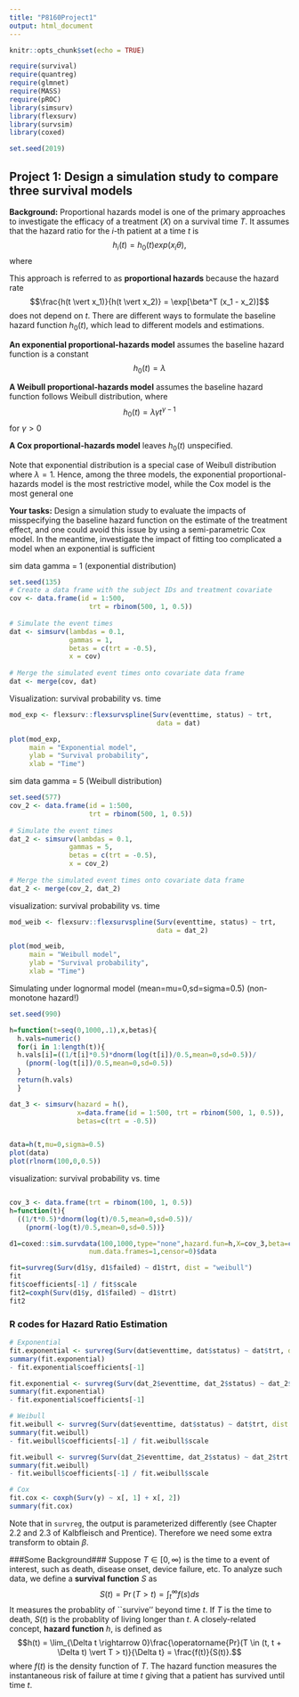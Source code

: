 ```yaml
---
title: "P8160Project1"
output: html_document
---
```

```r
knitr::opts_chunk$set(echo = TRUE)

require(survival)
require(quantreg)
require(glmnet)
require(MASS)
require(pROC)
library(simsurv)
library(flexsurv)
library(survsim)
library(coxed)

set.seed(2019)
```


## Project 1: Design a simulation study to compare three survival models

**Background:** Proportional hazards model is one of the primary approaches to investigate the efficacy of a treatment ($X$)  on a survival time $T$.  It assumes that the hazard ratio for the $i$-th patient  at  a time $t$ is
$$h_i(t) = h_0(t) exp(x_i\theta),$$
where 
\begin{itemize}

\item $h_0(t)$ is the baseline hazard function, 

\item $x_i$ is a binary treatment indicator variable coded 0 for control and 1 for the treatment 

\item $\theta$ is the parameter of interest, which is the log hazard ratio for the treatment effect. $\theta$ measures the relative hazard reduction due to treatment in comparison to the control.
\end{itemize}


This approach is referred to as **proportional hazards** because the hazard rate
$$\frac{h(t \vert x_1)}{h(t \vert x_2)} = \exp[\beta^T (x_1 - x_2)]$$
does not depend on $t$.
There are different ways to formulate the baseline hazard function $h_0(t)$, which lead to different models and estimations. 

**An exponential proportional-hazards model** assumes the baseline hazard function is a constant $$h_0(t) = \lambda$$ 

**A Weibull proportional-hazards model** assumes the baseline hazard function  follows Weibull distribution, where $$h_0(t) = \lambda\gamma t^{\gamma-1}$$ for $\gamma>0$ 


**A Cox proportional-hazards model** leaves $h_0(t)$ unspecified.


Note that exponential distribution is a special case of Weibull distribution where $\lambda =1$. Hence, among the three models,  the exponential proportional-hazards model is the most restrictive model, while the Cox model is the most general one 


**Your tasks:** Design a simulation study to evaluate the impacts of misspecifying the baseline hazard function on the estimate of the treatment effect, and one could avoid this issue by using a semi-parametric Cox model.  In the meantime, investigate the impact of fitting too complicated a model when an exponential is sufficient



sim data gamma = 1 (exponential distribution)
```r
set.seed(135)
# Create a data frame with the subject IDs and treatment covariate
cov <- data.frame(id = 1:500,
                    trt = rbinom(500, 1, 0.5))
  
# Simulate the event times
dat <- simsurv(lambdas = 0.1, 
               gammas = 1, 
               betas = c(trt = -0.5), 
               x = cov)
  
# Merge the simulated event times onto covariate data frame
dat <- merge(cov, dat)
```

Visualization: survival probability vs. time
```r
mod_exp <- flexsurv::flexsurvspline(Surv(eventtime, status) ~ trt, 
                                     data = dat)

plot(mod_exp,
     main = "Exponential model",
     ylab = "Survival probability",
     xlab = "Time")
```


sim data gamma = 5 (Weibull distribution)
```r
set.seed(577)
cov_2 <- data.frame(id = 1:500,
                    trt = rbinom(500, 1, 0.5))
  
# Simulate the event times
dat_2 <- simsurv(lambdas = 0.1, 
               gammas = 5, 
               betas = c(trt = -0.5), 
               x = cov_2)
  
# Merge the simulated event times onto covariate data frame
dat_2 <- merge(cov_2, dat_2)
```

visualization: survival probability vs. time
```r
mod_weib <- flexsurv::flexsurvspline(Surv(eventtime, status) ~ trt, 
                                     data = dat_2)

plot(mod_weib,
     main = "Weibull model",
     ylab = "Survival probability",
     xlab = "Time")
```


Simulating under lognormal model (mean=mu=0,sd=sigma=0.5) (non-monotone hazard!)
```r
set.seed(990)

h=function(t=seq(0,1000,.1),x,betas){
  h.vals=numeric()
  for(i in 1:length(t)){
  h.vals[i]=((1/t[i]*0.5)*dnorm(log(t[i])/0.5,mean=0,sd=0.5))/
    (pnorm(-log(t[i])/0.5,mean=0,sd=0.5))
  }
  return(h.vals)
  }

dat_3 <- simsurv(hazard = h(), 
                 x=data.frame(id = 1:500, trt = rbinom(500, 1, 0.5)),
                 betas=c(trt = -0.5))


data=h(t,mu=0,sigma=0.5)
plot(data)
plot(rlnorm(100,0,0.5))

```

visualization: survival probability vs. time
```r

```


```r
cov_3 <- data.frame(trt = rbinom(100, 1, 0.5))
h=function(t){
  ((1/t*0.5)*dnorm(log(t)/0.5,mean=0,sd=0.5))/
    (pnorm(-log(t)/0.5,mean=0,sd=0.5))}

d1=coxed::sim.survdata(100,1000,type="none",hazard.fun=h,X=cov_3,beta=c(-0.5),
                    num.data.frames=1,censor=0)$data

fit=survreg(Surv(d1$y, d1$failed) ~ d1$trt, dist = "weibull")
fit
fit$coefficients[-1] / fit$scale
fit2=coxph(Surv(d1$y, d1$failed) ~ d1$trt)
fit2
```




### R codes for Hazard Ratio Estimation
```r
# Exponential
fit.exponential <- survreg(Surv(dat$eventtime, dat$status) ~ dat$trt, dist = "exponential")
summary(fit.exponential)
- fit.exponential$coefficients[-1]

fit.exponential <- survreg(Surv(dat_2$eventtime, dat_2$status) ~ dat_2$trt, dist = "exponential")
summary(fit.exponential)
- fit.exponential$coefficients[-1]

# Weibull
fit.weibull <- survreg(Surv(dat$eventtime, dat$status) ~ dat$trt, dist = "weibull")
summary(fit.weibull)
- fit.weibull$coefficients[-1] / fit.weibull$scale

fit.weibull <- survreg(Surv(dat_2$eventtime, dat_2$status) ~ dat_2$trt, dist = "weibull")
summary(fit.weibull)
- fit.weibull$coefficients[-1] / fit.weibull$scale

# Cox
fit.cox <- coxph(Surv(y) ~ x[, 1] + x[, 2])
summary(fit.cox)
```
Note that in `survreg`, the output is parameterized differently (see Chapter 2.2 and 2.3 of Kalbfleisch and Prentice). Therefore we need some extra transform to obtain $\beta$.





###Some Background###
Suppose $T\in[0, \infty)$ is the time to a event of interest, such as death, disease onset, device failure, etc. To analyze such data, we define a **survival function** $S$ as
$$S(t) = \operatorname{Pr}(T > t) = \int_t^\infty f(s) ds$$
It measures the probablity of ``survive'' beyond time $t$. If $T$ is the time to death, $S(t)$ is the probablity of living longer than $t$.  A closely-related concept, **hazard function** $h$, is defined as
$$h(t) = \lim_{\Delta t \rightarrow 0}\frac{\operatorname{Pr}(T \in (t, t + \Delta t) \vert T > t)}{\Delta t} = \frac{f(t)}{S(t)}.$$
where $f(t)$ is the density function of $T$. The hazard function measures the instantaneous risk of failure at time $t$ giving that a patient has survived until time $t$. 

